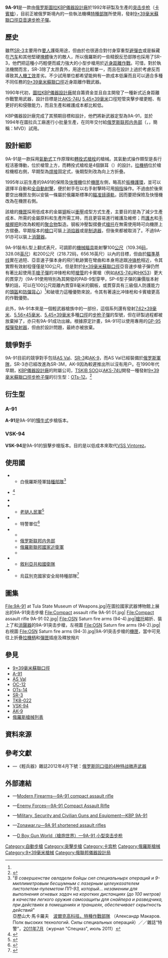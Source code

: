 {{noteTA
|G1=軍事
|G2=長度單位
|G3=Firearms
}}
{{Infobox Weapon
|name= 9A-91
|image= File:9A-91.jpg
|image_size= 300px
|caption= 9A-91
|origin= {{flagcountry|Russia}}
|type= [[突击步枪|突击步枪]]、[[卡賓槍|卡賓槍]]
<!-- Type selection -->
|is_ranged= yes
|is_bladed= 
|is_explosive= 
|is_artillery= 
|is_vehicle= 
|is_missile= 
|is_UK= 
<!-- Service history -->
|service= 1994年—
|used_by= 俄罗斯執法機構
|wars= [[叙利亚内战|2011年敘利亞內戰]]
<!-- Production history -->
|designer= [[俄联邦仪器设计局|KBP儀器設計廠]]
|design_date= 1991—1992年
|manufacturer= KBP儀器設計廠
|unit_cost= 
|production_date= 1994年—
|number= 
|variants= <div class="NavFrame collapsed" style="color: black; background-color: #FFFFFF; margin: 0 auto; padding: 0 10px; text-align: left;"><div class="NavHead" style="background-color: #FFFFFF; margin: 0 auto; padding: 0 10px; font-weight:normal;"></div><div class="NavContent" style="background-color: #FFFFFF; margin: 0 auto; padding: 0 10px;">
* [[A-91突击步枪|A-91]]（[[犢牛式_(槍械)|-{zh-hans:无托结构; zh-hant:犢牛式;}-]]步槍版本）
* [[VSK-94狙擊步槍|VSK-94]]（[[狙擊步槍|狙擊步槍]]版本）
</div>
</div>
<!-- General specifications -->
|spec_label= 
|weight= <div class="NavFrame collapsed" style="color: black; background-color: #FFFFFF; margin: 0 auto; padding: 0 10px; text-align: left;"><div class="NavHead" style="background-color: #FFFFFF; margin: 0 auto; padding: 0 10px; font-weight:normal;"></div><div class="NavContent" style="background-color: #FFFFFF; margin: 0 auto; padding: 0 10px;">
* 空槍：1.8[[千克|公斤]]（3.97[[磅|磅]]）<ref name="KBP">{{Cite web |url=http://www.kbptula.ru/index.php?option=com_content&view=article&id=107&Itemid=430 |title=KBP—9mm 9A-91 small-size assault rifle |accessdate=2013-05-15 |archive-date=2016-03-04 |archive-url=https://web.archive.org/web/20160304193400/http://www.kbptula.ru/index.php?option=com_content&view=article&id=107&Itemid=430 |dead-url=no }}</ref>
* 裝上20發可卸式[[彈匣|彈匣]]：2.5公斤（5.51磅）<ref name="KBP"/><ref>20發可卸式彈匣滿載時是0.7公斤（1.54磅）</ref>
</div>
</div>
|length= <div class="NavFrame collapsed" style="color: black; background-color: #FFFFFF; margin: 0 auto; padding: 0 10px; text-align: left;"><div class="NavHead" style="background-color: #FFFFFF; margin: 0 auto; padding: 0 10px; font-weight:normal;"></div><div class="NavContent" style="background-color: #FFFFFF; margin: 0 auto; padding: 0 10px;">
* 槍托縮折：383[[毫米|毫米]]（15.08[[英寸|英寸]]）<ref name="KBP"/>
* 槍托伸展：605毫米（23.82英吋）<ref name="KBP"/>
</div>
</div>
|part_length= 
|width= 44毫米（1.73英吋）<ref name="KBP"/>
|height= 190毫米（7.48英吋）<ref name="KBP"/>
|diameter= 
|crew= 
<!-- Ranged weapon specifications --> 
|cartridge= -{}-
<div class="NavFrame collapsed" style="color: black; background-color: #FFFFFF; margin: 0 auto; padding: 0 10px; text-align: left;"><div class="NavHead" style="background-color: #FFFFFF; margin: 0 auto; padding: 0 10px; font-weight:normal;">[[9×39mm|9×39毫米蘇聯口徑]]<ref name="KBP"/></div><div class="NavContent" style="background-color: #FFFFFF; margin: 0 auto; padding: 0 10px;">
* SP-5（鋼蕊彈頭）
* SP-6（[[穿甲彈|穿甲]][[彈丸|彈頭]]）
* PAB-9（次音速彈頭）
</div>
</div>
<div class="NavFrame collapsed" style="color: black; background-color: #FFFFFF; margin: 0 auto; padding: 0 10px; text-align: left;"><div class="NavHead" style="background-color: #FFFFFF; margin: 0 auto; padding: 0 10px; font-weight:normal;">原定開發的其他口徑：<ref name="KBP"/></div><div class="NavContent" style="background-color: #FFFFFF; margin: 0 auto; padding: 0 10px;">
* [[7.62×39mm|7.62×39毫米]]
* [[5.56×45mm_NATO|5.56×45毫米]]
* [[5.45×39mm|5.45×39毫米]]
</div>
</div>
|caliber= 9.25毫米（.364英吋）
|barrels= 1根，[[膛線|線膛]]，[[槍口|槍口]]可裝上[[抑制器|消聲器]]
|action= <div class="NavFrame collapsed" style="color: black; background-color: #FFFFFF; margin: 0 auto; padding: 0 10px; text-align: left;"><div class="NavHead" style="background-color: #FFFFFF; margin: 0 auto; padding: 0 10px; font-weight:normal;"></div><div class="NavContent" style="background-color: #FFFFFF; margin: 0 auto; padding: 0 10px;">
* [[氣動式_(槍械)|長行程活塞氣動式]]
* [[轉拴式槍栓|轉拴式槍栓]]
</div>
</div>
|mode= {{Link-en|半自動槍械|Semi-automatic firearm|半自動}}、[[自動火器|全自動]]，可[[擊發調變槍械|擊發調變]]
|rate= 700—900發／分鐘<ref name="KBP"/>
|velocity= 270—680[[米每秒|米／秒]]（885.83—2,230.97[[英尺每秒|英呎／秒]]）
|range= <div class="NavFrame collapsed" style="color: black; background-color: #FFFFFF; margin: 0 auto; padding: 0 10px; text-align: left;"><div class="NavHead" style="background-color: #FFFFFF; margin: 0 auto; padding: 0 10px; font-weight:normal;"></div><div class="NavContent" style="background-color: #FFFFFF; margin: 0 auto; padding: 0 10px;">
* 瞄準射程：200[[米_(单位)|公尺]]（218.72[[码|码]]，656.16[[英尺|英尺]]）<ref name="KBP"/>
* 實際射程：100公尺（109.36码，328.08英尺）
</div>
</div>
|max_range= <div class="NavFrame collapsed" style="color: black; background-color: #FFFFFF; margin: 0 auto; padding: 0 10px; text-align: left;"><div class="NavHead" style="background-color: #FFFFFF; margin: 0 auto; padding: 0 10px; font-weight:normal;"></div><div class="NavContent" style="background-color: #FFFFFF; margin: 0 auto; padding: 0 10px;">
* 沒有瞄準鏡：200公尺（218.72码，656.16英尺）
* 裝上瞄準鏡：400公尺（437.45码，1,312.32英尺）
</div>
</div>
|feed= 20發可拆卸式[[彈匣|彈匣]]
|sights= <div class="NavFrame collapsed" style="color: black; background-color: #FFFFFF; margin: 0 auto; padding: 0 10px; text-align: left;"><div class="NavHead" style="background-color: #FFFFFF; margin: 0 auto; padding: 0 10px; font-weight:normal;"></div><div class="NavContent" style="background-color: #FFFFFF; margin: 0 auto; padding: 0 10px;">
* [[機械瞄具|機械瞄具]]：金屬[[照門|照門]]及[[照準器|準星]]（照門可上翻式調節，分別是100公尺和200公尺）
* [[機匣|機匣]]左側裝上的[[華沙條約導軌|華沙條約導軌]]上安裝快拆式瞄準鏡
** [[眼鏡蛇紅點鏡|Kobra]][[紅點鏡|紅點鏡]]
** [[PSO-1光學瞄準鏡|PSO-1]]系列[[瞄準鏡|光學瞄準鏡]]
** [[USP-1光學瞄準鏡|USP-1]]（1P29）白光瞄準鏡
** [[NSP-2夜視瞄準鏡|NSP-2]]（1PN9）[[夜視鏡|夜視瞄準鏡]]
** [[NSP-3夜視瞄準鏡|NSP-3]]（1PN27）[[夜視鏡|夜視瞄準鏡]]
** [[NSPU-3夜視瞄準鏡|NSPU-3]]（1PN51）夜視瞄準鏡
** [[NSPUM夜視瞄準鏡|NSPUM]]（1PN58）夜視瞄準鏡
<!-- ** [[POSP|POSP]][[瞄準鏡|光學瞄準鏡]]
** [[1P21|1P21]][[瞄準鏡|白光瞄準鏡]]
** [[1P63|1P63]][[瞄準鏡|白光瞄準鏡]]
** [[1P76|1P76]][[瞄準鏡|白光瞄準鏡]]
** [[1P77|1P77]][[瞄準鏡|白光瞄準鏡]]
** [[1P78|1P78]]系列[[瞄準鏡|白光瞄準鏡]]
** [[1PN34|1PN34]]（NSPU）[[夜視鏡|夜視瞄準鏡]]
** [[1PN91|1PN91]]系列[[夜視鏡|夜視瞄準鏡]]
** [[1PN93|1PN93]]系列[[夜視鏡|夜視瞄準鏡]]
** [[1PN100|1PN100]][[夜視鏡|夜視瞄準鏡]]
** [[1PN101|1PN101]][[夜視鏡|夜視瞄準鏡]]
** [[1PN114|1PN114]][[夜視鏡|夜視瞄準鏡]]
** [[PGN-1|PGN-1]][[夜視鏡|夜視瞄準鏡]]
** [[PK-01|PK-01]][[紅點鏡|紅點鏡]]
** [[PKA-S|PKA-S]][[全息瞄準鏡|全息瞄準鏡]]
** [[CL-03|CL-03]][[雷射瞄準器|雷射瞄準器]] -->
</div>
</div>
<!-- 火炮規格 -->
|breech= 
|recoil= 
|carriage= 
|elevation= 
|traverse= 
<!-- 刃器規格 --> 
|blade_type= 
|hilt_type= 
|sheath_type= 
|head_type= 
|haft_type= 
<!-- 爆炸物內填炸藥規格 --> 
|filling= 
|filling_weight= 
|detonation= 
|yield= 
<!-- 車輛/飛彈規格 -->
|armour= 
|primary_armament= 
|secondary_arament= 
|engine= 
|engine_power= 
|transmission= 
|payload_capacity= 
|fuel_capacity= 
|pw_ratio= 
|suspension= 
|clearance= 
|vehicle_range= 
|speed= 
|guidance= 
|steering= 
<!-- Missiles only -->
|wingspan= 
|propellant= 
|ceiling= 
|altitude= 
|depth= 
|boost= 
|accuracy= 
|launch_platform= 
|transport= 
}}

'''9A-91'''是一款由[[俄罗斯|俄罗斯]][[圖拉_(圖拉州)|圖拉]][[俄联邦仪器设计局|KBP儀器設計廠]]於1992年研製及生產的[[突击步枪|突击步枪]]（[[卡賓槍|卡賓槍]]），目前正被俄罗斯境內的一些執法機構[[特種部隊|特種部隊]]所使用，發射[[9×39mm|9×39毫米蘇聯]][[口徑|口徑]][[空气动力学#亚音速空气动力学|亞音速]][[步枪|步枪]][[子彈|子彈]]。

== 歷史 ==
雖然[[SR-3旋风突击步枪|SR-3]]主要用作[[重要人物|要人]]護衛用途，但由於也很適合對付身穿重型[[護甲|避彈衣]]或是躲藏在[[汽车|汽车]]和其他堅硬[[掩體|掩體]]後方的敵人，所以俄羅斯的一些精銳反恐部隊也採用了SR-3，他們把這種小巧輕便而威力強大的小型步槍用於[[近身距離作戰|近身距離作戰]]。可惜，對於執法機關而言，SR-3除了太昂貴外，用途也比較單一，而且在設計上過於考慮{{Link-en|隱蔽攜帶|Concealed carry}}反而導致其[[人因工程学|人機工效]]差劣。不少試用單位都希望能夠有一款成本低廉而且可以適合多種不同任務的[[9×39mm|9×39毫米蘇聯]][[口徑|口徑]]近身距離作戰武器。

1990年代初，[[圖拉_(圖拉州)|圖拉]][[俄联邦仪器设计局|KBP儀器設計廠]]就自籌資金並且自主開發了一種新式近身距離作戰警用武器，設計目標是比[[AKS-74U卡宾枪|AKS-74U]] [[5.45×39mm|5.45×39毫米]]口徑短管突擊步槍更輕、有更好的{{Link-en|制止力|Stopping power}}和侵徹能力，而且生產和維護成本都比較低。

KBP儀器設計廠完成了其預期目標和設計，他們將新武器定型為9A-91，並於1994年在圖拉兵工廠進行小批量生產，在同年交付給[[俄罗斯联邦内务部|俄罗斯联邦内务部]]（{{Lang-en|Ministry of Internal Affairs}}，{{Lang-ru|'''Министерство внутренних дел'''}}，簡稱：MVD）試用。

== 設計細節 ==
9A-91是一款採用[[氣動式_(槍械)#活塞原理|氣動式]]工作原理和[[轉拴式槍栓|轉拴式槍栓]]的槍械。其氣動式操作類型是長行程活塞傳動，位於槍管上方，而轉拴式槍栓是4個鎖耳（{{Lang-en|Lug}}）的設計。[[拉機柄|拉機柄]]位於槍栓機框右側，早期型為[[焊接|焊接]]固定式，後期型則改為向上方折疊。

1995年以前生產的9A91的保險及[[擊發調變槍械|快慢機]]位於[[機匣|機匣]]左側，略高於[[扳機護環|扳機護環]]，並可以選擇半自動和[[自動火器|全自動射擊]]，便於射手在以右手射擊時可用[[拇指|拇指]]操作。不過由於後來要空出機匣左側以安裝一條屬於俄羅斯標準的[[瞄准镜|瞄准镜]][[華沙條約導軌|導軌]]，因而要把保險及快慢機改為在機匣右側。

該槍的[[機匣|機匣]]採用低成本的金屬[[钢|钢]]板以[[衝壓|衝壓]]成型方式生產，主要目的是為了減少生產成本、所需的金屬原料和生產所需工時，而且更容易進行維護及維修；而[[護木|護木]]和[[手槍握把|手槍握把]]則改為較輕的[[聚合物|聚合物]]製造。钢板沖壓製摺疊式[[槍托|槍托]]在無需使用時可向機匣上方摺疊。早期版本的[[槍口|槍口]]可裝上[[消焰器|消焰器]]或是[[砲口制動器|制退器]]，但後來都被取消了。不過9A-91亦可以裝上[[抑制器|消聲器]]。

9A-91裝有L型上翻式表尺，可調節的[[機械瞄具|機械瞄具]]能射擊100[[米_(单位)|公尺]]（109.36[[码|码]]，328.08[[英尺|英尺]]）和200公尺（218.72码，656.16英尺）以內的目標，但由於[[瞄準基线|瞄準基线]]實在過短、亞音速子彈本身的飛行軌跡實在彎曲和本身用途跟[[冲锋枪|冲锋枪]]相近，令其實際有效射程僅僅是100公尺。但是對於[[9×39mm|9×39毫米蘇聯]][[口徑|口徑]]亞音速步槍子彈仍然有著比起使用[[手槍子彈列表|手槍子彈]]的冲锋枪和短[[槍管|槍管]]的卡賓槍（例如[[AKS-74U卡宾枪|AKS-74U]]和[[HK33突擊步槍#型號|HK53]]）更大的貫穿力（9A-91使用特別為其開發的PAB-9型穿甲，SP-6型子彈的廉價版本射擊的話，可以在100公尺距離內貫穿8毫米的鋼板，或貫穿具有三級個人防護能力的[[盔|頭盔]]和[[護甲|防彈背心]]）<ref name="KBP"/>和破壞力這種優勢來說，令其有著遠比冲锋枪和卡賓槍更高的作戰優勢。

此外，9A-91本來是一個輕武器槍族中的一部份，這個系列還有發射[[7.62×39mm|7.62×39毫米]]、[[5.56×45mm_NATO|5.56×45毫米]]、[[5.45×39mm|5.45×39毫米]]多種[[口徑|口徑]]的[[步枪|步枪]][[子彈|子彈]]的型號，但在研製過程都被放棄掉了，亦只有9A-91成功出線。根據原定計畫，9A-91可以使用專用的[[GP-95榴彈發射器|GP-95榴彈發射器]]，但由於設計問題，最終亦被放棄。

== 競爭對手 ==
9A-91目前的競爭對手包括[[AS_Val微聲自動步枪|AS Val]]、[[SR-3旋风突击步枪|SR-3]]和[[AK-9突击步枪|AK-9]]，而AS Val已經裝備於[[俄罗斯軍隊|俄罗斯軍隊]]，SR-3亦已經改進為SR-3M，AK-9因為較遲推出所以沒有用户。在1990年代早期，[[俄联邦仪器设计局|KBP儀器設計廠]]的附屬公司，[[TSKIB_SOO|TSKIB SOO]]以[[AKS-74U卡宾枪|AKS-74U]]開發一種發射[[9×39mm|9×39毫米蘇聯]][[口徑|口徑]][[步枪|步枪]][[子彈|子彈]]的衍生型：[[OTs-12突击步枪|OTs-12]]。<ref>{{cite news |title=Russian gunmaker develops 'anti-terrorist' Kalashnikov |url=http://news.brisbanetimes.com.au/world/russian-gunmaker-develops-antiterrorist-kalashnikov-20070810-sic.html |work=[[Brisbane_Times|Brisbane Times]] |date=10 August 2007 |accessdate=2009-01-23 |archive-date=2009-02-14 |archive-url=https://web.archive.org/web/20090214180346/http://news.brisbanetimes.com.au/world/russian-gunmaker-develops-antiterrorist-kalashnikov-20070810-sic.html |dead-url=no }}</ref>

== 衍生型 ==	
=== A-91 ===
{{main|A-91突击步枪}}
'''A-91'''是9A-91的[[犢牛式_(槍械)|犢牛式]]步槍版本。

=== VSK-94 ===
{{main|VSK-94狙擊步槍}}
'''VSK-94'''是9A-91的狙擊步槍版本。目的是以低成本來取代[[VSS_Vintorez狙擊步槍|VSS Vintorez]]。

== 使用國 ==
* {{flagcountry|Belarus}}
** 白俄羅斯陸軍[[特種部隊|特種部隊]]<ref>"''В совершенстве овладели бойцы сил специальныpх операций и 9-милли­метровым бесшумным с лазерным целеуказателем пистолетом-пулеме­том ПП-93, который... незаменим для выполнения огневых задач на коротких дистанциях (до 100 метров) в качестве легкого оружия самозащиты для снайпера и развед­чика, при действиях в помещениях и траншеях, обеспечивает скрытность действий''"<br/>亞歷山大·馬卡羅夫　[http://specnaz.sb.by/post/147860/ 波爾克高科技。特種作戰部隊] {{Wayback|url=http://specnaz.sb.by/post/147860/ |date=20130923011959 }}（Александр Макаров. Полк высоких технологий. Силы специальных операций）／／雜誌“特警”，[[2011年7月|2011年7月]]（журнал "Спецназ", июль 2011）</ref>
* {{flagcountry|Kazakhstan}}<ref>{{Cite web |url=http://www.youtube.com/watch?NR=1&v=hFYq02vqSqg&feature=endscreen |title=存档副本 |accessdate=2012-12-07 |archive-date=2016-09-20 |archive-url=https://web.archive.org/web/20160920085220/https://www.youtube.com/watch?NR=1&v=hFYq02vqSqg&feature=endscreen |dead-url=no }}</ref>
* {{flagcountry|Kyrgyzstan}}
* {{flagcountry|Laos}}
** [[老撾人民軍|老撾人民軍]]<ref>{{Cite web |url=http://www.scmp.com/photos/shared/97/1075004 |title=存档副本 |accessdate=2015-10-02 |archive-date=2019-09-18 |archive-url=https://web.archive.org/web/20190918230934/https://www.scmp.com/photos/today-photos/gallery/1075004/today-photos-november-4 |dead-url=no }}</ref>
* {{flagcountry|Mongolia}}
** 特警單位<ref>{{Cite web |url=http://ngm.nationalgeographic.com/u/TvyamNb-BivtNwcoxtkc5xGBuGkIMh_nj4UJHQKuq1-DlSWWLXZfhr2a7JejKkR-99FHaQ1s0TDW/ |title=存档副本 |accessdate=2013-10-11 |archive-date=2013-12-07 |archive-url=https://web.archive.org/web/20131207154656/http://ngm.nationalgeographic.com/u/TvyamNb-BivtNwcoxtkc5xGBuGkIMh_nj4UJHQKuq1-DlSWWLXZfhr2a7JejKkR-99FHaQ1s0TDW/ |dead-url=no }}</ref>
* {{flagcountry|Russian Federation}}
** {{tsl|en|Ministry of Justice (Russia)|俄羅斯聯邦司法部}}
** [[俄罗斯联邦内务部|俄罗斯联邦内务部]]
** [[俄羅斯國家近衛軍|俄羅斯聯邦國家近衛軍]]
** {{tsl|en|Federal Drug Control Service of Russia|俄羅斯聯邦麻藥管制局}}
* {{flagcountry|Syria}}
** [[敘利亞共和國衛隊|敘利亞共和國衛隊]]
* {{flagcountry|Uzbekistan}}
** 烏茲別克國家安全局特種部隊<ref>{{Cite web |url=https://m.ok.ru/video/66366383702196-0 |title=СПЕЦНАЗ СНБ УЗБЕКИСТАНА-НА СТРАЖЕ МИРА ПРОФЕССИОНАЛЫ |accessdate=2018-08-08 |archive-date=2018-08-08 |archive-url=https://web.archive.org/web/20180808171519/https://m.ok.ru/video/66366383702196-0 |dead-url=no }}</ref>

== 圖集 ==
<gallery>
File:9A-91 at Tula State Museum of Weapons.jpg|在圖拉國家武器博物館上展出的9A-91突击步槍
File:Compact assault rifle 9A-91 01.jpg|
File:Compact assault rifle 9A-91 02.jpg|
File:OSN Saturn fire arms (94-4).jpg|[[槍托|槍托]]縮折、裝上了{{Link-en|槍背帶|Sling (firearms)}}和[[抑制器|消聲器]]的9A-91突击步槍，左視圖
File:OSN Saturn fire arms (94-2).jpg|右視圖
File:OSN Saturn fire arms (94-3).jpg|9A-91突击步槍的[[機匣|機匣]]，當中可見往上折疊[[拉機柄|拉機柄]]和[[彈匣|彈匣]]插座及釋放撥片
</gallery>

== 參見 ==
* [[9×39mm|9×39毫米蘇聯口徑]]
* [[A-91突击步枪|A-91]]
* [[AS_Val微聲自動步槍|AS Val]]
* [[OTs-12突击步枪|OC-12]]
* [[OTs-14突击步枪|OTs-14]]
* [[SR-3旋风突击步枪|SR-3]]
* [[TKB-022突击步枪|TKB-022]]
* [[VSK-94狙擊步槍|VSK-94]]
* [[AK-9突击步枪|AK-9]]
* [[俄羅斯槍械列表|俄羅斯槍械列表]]

== 資料來源 ==
{{Commons and category|KBP 9A-91|9A-91突击步枪|KBP 9A-91}}
{{Reflist}}

== 參考文獻 ==
* {{zh-hans icon}}—《輕兵器》雜誌2012年4月下號：[http://qinghuadx.dooland.com/wap/article.php?id=203384&verify= 俄罗斯同口径的4种特战微声武器]{{Wayback|url=http://qinghuadx.dooland.com/wap/article.php?id=203384&verify= |date=20190918230934 }}

== 外部連結 ==
* {{en icon}}—[http://world.guns.ru/assault/rus/9a-91-e.html Modern Firearms—9A-91 compact assault rifle]{{Wayback|url=http://world.guns.ru/assault/rus/9a-91-e.html |date=20101208034642 }}
* {{en icon}}—[http://www.enemyforces.net/firearms/9a91.htm Enemy Forces—9A-91 Compact Assault Rifle]{{Wayback|url=http://www.enemyforces.net/firearms/9a91.htm |date=20090122190640 }}
* {{en icon}}—[http://www.militaryfactory.com/smallarms/detail.asp?smallarms_id=581 Military, Security and Civilian Guns and Equipment—KBP 9A-91]{{Wayback|url=http://www.militaryfactory.com/smallarms/detail.asp?smallarms_id=581 |date=20121015192207 }}
* {{en icon}}—[https://web.archive.org/web/20121017144831/http://zonawar.ru/rash_guns/rg_avtomat_9a-91_eng.html Zonawar.ru—9A 91 shortened assault rifles]
* {{zh-hans icon}}—[http://pewpewpew.work/russain/sp9mm/9a91/9a91.htm D Boy Gun World（槍炮世界）—9A-91 小型突击步枪]{{Wayback|url=http://pewpewpew.work/russain/sp9mm/9a91/9a91.htm |date=20200206073215 }}

{{蘇聯及俄羅斯在二戰後研製的輕兵器}}

[[Category:自動步槍|Category:自動步槍]]
[[Category:突擊步槍|Category:突擊步槍]]
[[Category:卡宾枪|Category:卡宾枪]]
[[Category:俄羅斯槍械|Category:俄羅斯槍械]]
[[Category:9×39毫米槍械|Category:9×39毫米槍械]]
[[Category:俄聯邦儀器設計局|Category:俄聯邦儀器設計局]]